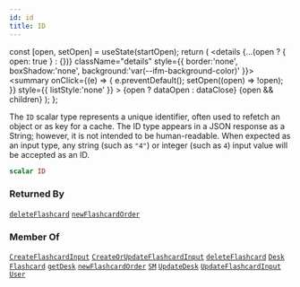 ```yaml
---
id: id
title: ID
---
```









  const [open, setOpen] = useState(startOpen);
  return (
    <details {...(open ? { open: true } : {})} className="details" style={{ border:'none', boxShadow:'none', background:'var(--ifm-background-color)' }}>
      <summary
        onClick={(e) => {
          e.preventDefault();
          setOpen((open) => !open);
        }}
        style={{ listStyle:'none' }}
      >
      {open ? dataOpen : dataClose}
      </summary>
      {open && children}
    </details>
  );
};








The `ID` scalar type represents a unique identifier, often used to refetch an object or as key for a cache. The ID type appears in a JSON response as a String; however, it is not intended to be human-readable. When expected as an input type, any string (such as `"4"`) or integer (such as `4`) input value will be accepted as an ID.


```graphql
scalar ID
```








### Returned By

[`deleteFlashcard`](/main-backend-service/graphql/🧠🔍introspection/operations/mutations/delete-flashcard.mdx)  <Badge class="badge badge--secondary badge--relation" text="mutation"/><Bullet />[`newFlashcardOrder`](/main-backend-service/graphql/🧠🔍introspection/operations/mutations/new-flashcard-order.mdx)  <Badge class="badge badge--secondary badge--relation" text="mutation"/>

### Member Of

[`CreateFlashcardInput`](/main-backend-service/graphql/🧠🔍introspection/types/inputs/create-flashcard-input.mdx)  <Badge class="badge badge--secondary badge--relation" text="input"/><Bullet />[`CreateOrUpdateFlashcardInput`](/main-backend-service/graphql/🧠🔍introspection/types/inputs/create-or-update-flashcard-input.mdx)  <Badge class="badge badge--secondary badge--relation" text="input"/><Bullet />[`deleteFlashcard`](/main-backend-service/graphql/🧠🔍introspection/operations/mutations/delete-flashcard.mdx)  <Badge class="badge badge--secondary badge--relation" text="mutation"/><Bullet />[`Desk`](/main-backend-service/graphql/🧠🔍introspection/types/objects/desk.mdx)  <Badge class="badge badge--secondary badge--relation" text="object"/><Bullet />[`Flashcard`](/main-backend-service/graphql/🧠🔍introspection/types/objects/flashcard.mdx)  <Badge class="badge badge--secondary badge--relation" text="object"/><Bullet />[`getDesk`](/main-backend-service/graphql/🧠🔍introspection/operations/queries/get-desk.mdx)  <Badge class="badge badge--secondary badge--relation" text="query"/><Bullet />[`newFlashcardOrder`](/main-backend-service/graphql/🧠🔍introspection/operations/mutations/new-flashcard-order.mdx)  <Badge class="badge badge--secondary badge--relation" text="mutation"/><Bullet />[`SM`](/main-backend-service/graphql/🧠🔍introspection/types/objects/sm.mdx)  <Badge class="badge badge--secondary badge--relation" text="object"/><Bullet />[`UpdateDesk`](/main-backend-service/graphql/🧠🔍introspection/types/inputs/update-desk.mdx)  <Badge class="badge badge--secondary badge--relation" text="input"/><Bullet />[`UpdateFlashcardInput`](/main-backend-service/graphql/🧠🔍introspection/types/inputs/update-flashcard-input.mdx)  <Badge class="badge badge--secondary badge--relation" text="input"/><Bullet />[`User`](/main-backend-service/graphql/🧠🔍introspection/types/objects/user.mdx)  <Badge class="badge badge--secondary badge--relation" text="object"/>